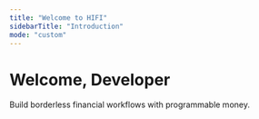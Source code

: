 ```yaml
---
title: "Welcome to HIFI"
sidebarTitle: "Introduction"
mode: "custom"
---
```


<div className="hero-section">
  <div id="flowing-light-container" className="flowing-light-container"></div>
  <div className="hero-content">
    <h1 className="hero-title">Welcome, Developer</h1>
    <p className="hero-description">
      Build borderless financial workflows with programmable money.
    </p>
    <section className="setup-section">
      <Columns cols={2}>
        <Card
          title="Request access"
          href="https://dashboard.hifibridge.com/request-access"
        ></Card>
        <Card title="Get started" href="/docs/overview"></Card>
      </Columns>
    </section>
  </div>
</div>
